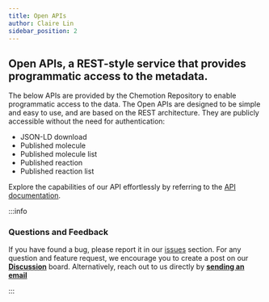 ```yaml
---
title: Open APIs
author: Claire Lin
sidebar_position: 2
---
```


## Open APIs, a REST-style service that provides programmatic access to the metadata.

The below APIs are provided by the Chemotion Repository to enable programmatic access to the data. The Open APIs are designed to be simple and easy to use, and are based on the REST architecture. They are publicly accessible without the need for authentication:

- JSON-LD download
- Published molecule
- Published molecule list
- Published reaction
- Published reaction list

Explore the capabilities of our API effortlessly by referring to the [API documentation](https://www.chemotion-repository.net/swagger_doc).

:::info

### Questions and Feedback

If you have found a bug, please report it in our [issues](https://github.com/ComPlat/chemotion_REPO/issues) section. For any question and feature request, we encourage you to create a post on our **[Discussion](https://github.com/ComPlat/chemotion_REPO/discussions)** board. Alternatively, reach out to us directly by **[sending an email](mailto:chemotion-repository@lists.kit.edu)**

:::